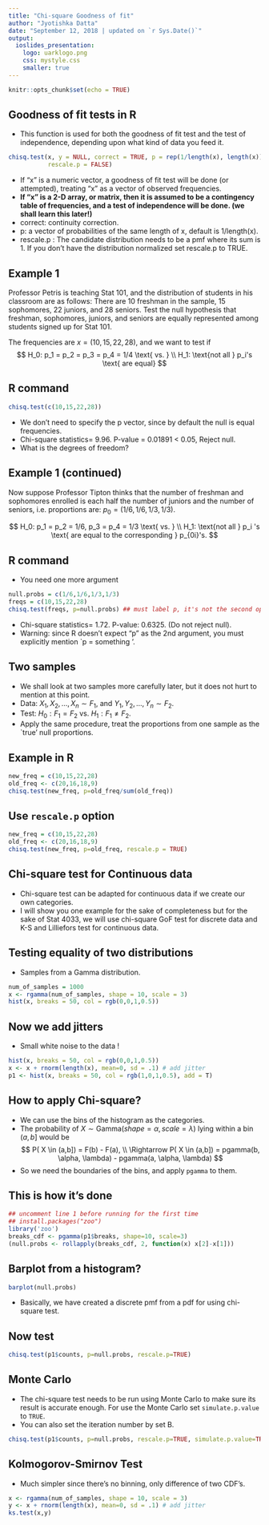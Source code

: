 ```yaml
---
title: "Chi-square Goodness of fit"
author: "Jyotishka Datta"
date: "September 12, 2018 | updated on `r Sys.Date()`"
output: 
  ioslides_presentation:
    logo: uarklogo.png
    css: mystyle.css
    smaller: true
---
```


```r
knitr::opts_chunk$set(echo = TRUE)
```

## Goodness of fit tests in R {.smaller}

- This function is used for both the goodness of fit test and the test of independence, depending upon what kind of data you feed it. 

```r
chisq.test(x, y = NULL, correct = TRUE, p = rep(1/length(x), length(x)), 
           rescale.p = FALSE)
```

-  If "x" is a numeric vector, a goodness of fit test will be done (or attempted), treating "x" as a vector of observed frequencies. 
-  **If "x" is a 2-D array, or matrix, then it is assumed to be a contingency table of frequencies, and a test of independence will be done. (we shall learn this later!)**
-  correct: continuity correction. 
-  p: a vector of probabilities of the same length of x, default is 1/length(x). 
-  rescale.p : The candidate distribution needs to be a pmf where its sum is 1. If you don't have the distribution normalized set rescale.p to TRUE.


## Example 1 

Professor Petris is teaching Stat 101, and the distribution of students in his classroom are as follows: There are 10 freshman in the sample, 15 sophomores, 22 juniors, and 28 seniors. Test the null hypothesis that freshman, sophomores, juniors, and seniors are equally represented among students signed up for Stat 101.

The frequencies are $x = (10,15,22,28)$, and we want to test if
$$
H_0: p_1 = p_2 = p_3 = p_4 = 1/4 \text{ vs. }  \\
H_1: \text{not all } p_i's \text{ are equal}
$$


## R command 

```r
chisq.test(c(10,15,22,28))
```

-  We don't need to specify the p vector, since by default the null is equal frequencies. 
-  Chi-square statistics= 9.96. P-value = 0.01891 < 0.05, Reject null.
-  What is the degrees of freedom? 

## Example 1 (continued)

Now suppose Professor Tipton thinks that the number of freshman and sophomores enrolled is each half the number of juniors and the number of seniors, i.e. proportions are: $p_0 = (1/6, 1/6, 1/3, 1/3)$.

$$
H_0: p_1 = p_2 = 1/6, p_3 = p_4 = 1/3 \text{ vs. } \\
H_1: \text{not all } p_i 's \text{ are equal to the corresponding } p_{0i}'s.
$$

## R command 

-  You need one more argument 

```r
null.probs = c(1/6,1/6,1/3,1/3)
freqs = c(10,15,22,28)
chisq.test(freqs, p=null.probs) ## must label p, it's not the second option. 
```

-  Chi-square statistics= 1.72. P-value: 0.6325. (Do not reject null). 
-  Warning: since R doesn't expect "p" as the 2nd argument, you must explicitly mention `p = something '.


## Two samples 

-  We shall look at two samples more carefully later, but it does not hurt to mention at this point. 
-  Data: $X_1, X_2, \ldots, X_n \sim F_1$, and $Y_1, Y_2, \ldots, Y_n \sim F_2$. 
-  Test: $H_0: F_1 = F_2$ vs. $H_1: F_1 \neq F_2$. 
-  Apply the same procedure, treat the proportions from one sample as the `true' null proportions. 


## Example in R 

```r
new_freq = c(10,15,22,28)
old_freq <- c(20,16,18,9)
chisq.test(new_freq, p=old_freq/sum(old_freq))
```

## Use `rescale.p` option

```r
new_freq = c(10,15,22,28)
old_freq <- c(20,16,18,9)
chisq.test(new_freq, p=old_freq, rescale.p = TRUE)
```


## Chi-square test for Continuous data 

-  Chi-square test can be adapted for continuous data if we create our own categories. 
-  I will show you one example for the sake of completeness but for the sake of Stat 4033, we will use chi-square GoF test for discrete data and K-S and Lilliefors test for continuous data.

## Testing equality of two distributions 

-  Samples from a Gamma distribution. 

```r
num_of_samples = 1000
x <- rgamma(num_of_samples, shape = 10, scale = 3)
hist(x, breaks = 50, col = rgb(0,0,1,0.5))
```


## Now we add jitters 

-  Small white noise to the data !

```R
hist(x, breaks = 50, col = rgb(0,0,1,0.5))
x <- x + rnorm(length(x), mean=0, sd = .1) # add jitter
p1 <- hist(x, breaks = 50, col = rgb(1,0,1,0.5), add = T)
```

## How to apply Chi-square? 

-  We can use the bins of the histogram as the categories. 
-  The probability of $X \sim \text{Gamma}(shape = \alpha, scale = \lambda)$ lying within a bin $(a,b]$ would be 
$$
P( X \in (a,b]) = F(b) - F(a), \\
\Rightarrow P( X \in (a,b]) =  pgamma(b, \alpha, \lambda) - pgamma(a, \alpha, \lambda)
$$
- So we need the boundaries of the bins, and apply `pgamma` to them. 

## This is how it's done 

```r
## uncomment line 1 before running for the first time
## install.packages("zoo")
library('zoo')
breaks_cdf <- pgamma(p1$breaks, shape=10, scale=3)
(null.probs <- rollapply(breaks_cdf, 2, function(x) x[2]-x[1]))
```


## Barplot from a histogram? 

```r
barplot(null.probs)
```

-  Basically, we have created a discrete pmf from a pdf for using chi-square test. 

## Now test 

```r
chisq.test(p1$counts, p=null.probs, rescale.p=TRUE)
```


## Monte Carlo 

-  The chi-square test needs to be run using Monte Carlo to make sure 
its result is accurate enough. For use the Monte Carlo set `simulate.p.value` to `TRUE`. 
-  You can also set the iteration number by set B.

```r
chisq.test(p1$counts, p=null.probs, rescale.p=TRUE, simulate.p.value=TRUE)
```

## Kolmogorov-Smirnov Test 

-   Much simpler since there's no binning, only difference of two CDF's. 

```r
x <- rgamma(num_of_samples, shape = 10, scale = 3)
y <- x + rnorm(length(x), mean=0, sd = .1) # add jitter
ks.test(x,y)
```


